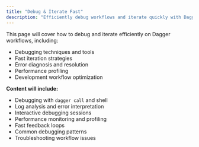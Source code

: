 ```yaml
---
title: "Debug & Iterate Fast"
description: "Efficiently debug workflows and iterate quickly with Dagger's development tools and techniques"
---
```


This page will cover how to debug and iterate efficiently on Dagger workflows, including:

- Debugging techniques and tools
- Fast iteration strategies
- Error diagnosis and resolution
- Performance profiling
- Development workflow optimization

**Content will include:**
- Debugging with `dagger call` and shell
- Log analysis and error interpretation
- Interactive debugging sessions
- Performance monitoring and profiling
- Fast feedback loops
- Common debugging patterns
- Troubleshooting workflow issues